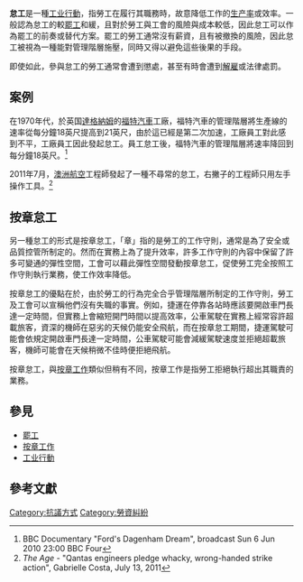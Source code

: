 '''怠工'''是一種[[工業行動|工业行動]]，指勞工在履行其職務時，故意降低工作的[[生产率|生产率]]或效率。一般認為怠工的較[[罷工|罷工]]和緩，且對於勞工與工會的風險與成本較低，因此怠工可以作為罷工的前奏或替代方案。罷工的勞工通常沒有薪資，且有被撤換的風險，因此怠工被視為一種能對管理階層施壓，同時又得以避免這些後果的手段。 

即使如此，參與怠工的勞工通常會遭到懲處，甚至有時會遭到[[解僱|解雇]]或法律處罰。

== 案例 ==
在1970年代，於英国[[達格納姆|達格納姆]]的[[福特汽车|福特汽車]]工廠，福特汽車的管理階層將生產線的速率從每分鐘18英尺提高到21英尺，由於這已經是第二次加速，工廠員工對此感到不平，工廠員工因此發起怠工。員工怠工後，福特汽車的管理階層將速率降回到每分鐘18英尺。<ref>BBC Documentary "Ford's Dagenham Dream", broadcast Sun 6 Jun 2010 23:00 BBC Four</ref>

2011年7月，[[澳洲航空|澳洲航空]]工程師發起了一種不尋常的怠工，右撇子的工程師只用左手操作工具。<ref>''The Age'' - "Qantas engineers pledge whacky, wrong-handed strike action", Gabrielle Costa, July 13, 2011</ref>

== 按章怠工 ==
另一種怠工的形式是按章怠工，「章」指的是勞工的工作守則，通常是為了安全或品質控管所制定的。然而在實務上為了提升效率，許多工作守則的內容中保留了許多可變通的彈性空間，工會可以藉此彈性空間發動按章怠工，促使勞工完全按照工作守則執行業務，使工作效率降低。

按章怠工的優點在於，由於勞工的行為完全合乎管理階層所制定的工作守則，勞工及工會可以宣稱他們沒有失職的事實。例如，捷運在停靠各站時應該要開啟車門長達一定時間，但實務上會縮短開門時間以提高效率，公車駕駛在實務上經常容許超載旅客，資深的機師在惡劣的天候仍能安全飛航，而在按章怠工期間，捷運駕駛可能會依規定開啟車門長達一定時間，公車駕駛可能會減緩駕駛速度並拒絕超載旅客，機師可能會在天候稍微不佳時便拒絕飛航。

按章怠工，與[[按章工作|按章工作]]類似但稍有不同，按章工作是指勞工拒絕執行超出其職責的業務。

== 參見 ==

* [[罷工|罷工]]
* [[按章工作|按章工作]]
* [[工業行動|工业行動]]

== 參考文獻 ==
{{Reflist}}

{{Organized labor}}
{{就業}}

[[Category:抗議方式|Category:抗議方式]]
[[Category:勞資糾紛|Category:勞資糾紛]]